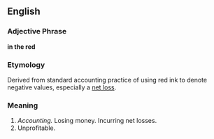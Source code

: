 ==English==

===Adjective Phrase===
'''in the red'''

===Etymology===
Derived from standard accounting practice of using red ink to denote negative values, especially a [[net loss]].

===Meaning===
#''Accounting.'' Losing money.  Incurring net losses.
#Unprofitable.